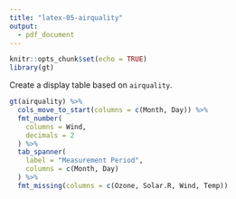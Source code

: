 ```yaml
---
title: "latex-05-airquality"
output: 
  - pdf_document
---
```


```r
knitr::opts_chunk$set(echo = TRUE)
library(gt)
```

Create a display table based on `airquality`.

```r
gt(airquality) %>%
  cols_move_to_start(columns = c(Month, Day)) %>%
  fmt_number(
    columns = Wind,
    decimals = 2
  ) %>%
  tab_spanner(
    label = "Measurement Period",
    columns = c(Month, Day)
  ) %>%
  fmt_missing(columns = c(Ozone, Solar.R, Wind, Temp))
```
